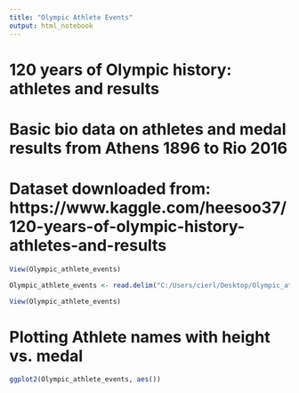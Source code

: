 ---
title: "Olympic Athlete Events"
output: html_notebook
---
# 120 years of Olympic history: athletes and results
# Basic bio data on athletes and medal results from Athens 1896 to Rio 2016

# Dataset downloaded from: https://www.kaggle.com/heesoo37/120-years-of-olympic-history-athletes-and-results

```{r}
View(Olympic_athlete_events)

Olympic_athlete_events <- read.delim("C:/Users/cierl/Desktop/Olympic_athlete_events.txt")

View(Olympic_athlete_events)
```

# Plotting Athlete names with height vs. medal
```{r}
ggplot2(Olympic_athlete_events, aes())
```

